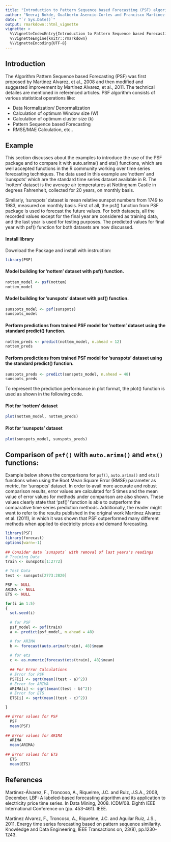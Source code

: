 ```yaml
---
title: "Introduction to Pattern Sequence based Forecasting (PSF) algorithm"
author: "Neeraj Bokde, Gualberto Asencio-Cortes and Francisco Martinez-Alvarez"
date: "`r Sys.Date()`"
output: rmarkdown::html_vignette
vignette: >
  %\VignetteIndexEntry{Introduction to Pattern Sequence based Forecasting (PSF) algorithm}
  %\VignetteEngine{knitr::rmarkdown}
  %\VignetteEncoding{UTF-8}
---
```

## Introduction

The Algorithm Pattern Sequence based Forecasting (PSF) was first proposed by Martinez Alvarez, et al., 2008 and then modified and suggested improvement by Martinez Alvarez, et al., 2011. The technical detailes are mentioned in referenced articles. PSF algorithm consists of various statistical operations like:

- Data Normalization/ Denormalization
- Calculation of optimum Window size (W)
- Calculation of optimum cluster size (k)
- Pattern Sequence based Forecasting
- RMSE/MAE Calculation, etc..


## Example

This section discusses about the examples to introduce the use of the PSF package and to compare it
with auto.arima() and ets() functions, which are well accepted functions in the R community working
over time series forecasting techniques. The data used in this example are ’nottem’ and ’sunspots’
which are the standard time series dataset available in R. The ’nottem’ dataset is the average air
temperatures at Nottingham Castle in degrees Fahrenheit, collected for 20 years, on monthly basis.

Similarly, ’sunspots’ dataset is mean relative sunspot numbers from 1749 to 1983, measured on monthly
basis. First of all, the psf() function from PSF package is used to forecast the future values. For both
datasets, all the recorded values except for the final year are considered as training data, and the
last year is used for testing purposes. The predicted values for final year with psf() function for both
datasets are now discussed.

#### Install library

Download the Package and install with instruction:

```r
library(PSF)
```

#### Model building for ’nottem’ dataset with psf() function.

```r
nottem_model <- psf(nottem)
nottem_model
```

#### Model building for ’sunspots’ dataset with psf() function.

```r
sunspots_model <- psf(sunspots)
sunspots_model
```

#### Perform predictions from trained PSF model for ’nottem’ dataset using the standard predict() function.

```r
nottem_preds <- predict(nottem_model, n.ahead = 12)
nottem_preds
```

#### Perform predictions from trained PSF model for ’sunspots’ dataset using the standard predict() function.

```r
sunspots_preds <- predict(sunspots_model, n.ahead = 48)
sunspots_preds
```


To represent the prediction performance in plot format, the plot() function is used as shown in
the following code.

#### Plot for 'nottem' dataset

```r
plot(nottem_model, nottem_preds)
```

#### Plot for 'sunspots' dataset

```r
plot(sunspots_model, sunspots_preds)
```


## Comparison of `psf()` with `auto.arima()` and `ets()` functions:

Example below shows the comparisons for `psf()`, `auto.arima()` and `ets()` functions when using the Root
Mean Square Error (RMSE) parameter as metric, for ’sunspots’ dataset. In order to
avail more accurate and robust comparison results, error values are calculated for 5 times and the mean value of error values for methods under comparison are also shown. These values clearly state that 'psf()' function is able to outperform the comparative time series prediction
methods. Additionally, the reader might want to refer to the results published in the original
work Martinez Alvarez et al. (2011), in which it was shown that PSF outperformed many different
methods when applied to electricity prices and demand forecasting.


```r
library(PSF)
library(forecast)
options(warn=-1)
  
## Consider data `sunspots` with removal of last years's readings
# Training Data
train <- sunspots[1:2772]

# Test Data
test <- sunspots[2773:2820]

PSF <- NULL
ARIMA <- NULL
ETS <- NULL

for(i in 1:5)
{
  set.seed(i)
  
  # for PSF
  psf_model <- psf(train)
  a <- predict(psf_model, n.ahead = 48)

  # for ARIMA
  b <- forecast(auto.arima(train), 48)$mean
  
  # for ets
  c <- as.numeric(forecast(ets(train), 48)$mean)
  
  ## For Error Calculations
  # Error for PSF
  PSF[i] <- sqrt(mean((test - a)^2))
  # Error for ARIMA
  ARIMA[i] <- sqrt(mean((test - b)^2))
  # Error for ETS
  ETS[i] <- sqrt(mean((test - c)^2))

}

## Error values for PSF
  PSF
  mean(PSF)
  
## Error values for ARIMA
  ARIMA
  mean(ARIMA)
  
## Error values for ETS
  ETS
  mean(ETS)
```

## References


Martínez-Álvarez, F., Troncoso, A., Riquelme, J.C. and Ruiz, J.S.A., 2008, December. LBF: A labeled-based forecasting algorithm and its application to electricity price time series. In Data Mining, 2008. ICDM’08. Eighth IEEE International Conference on (pp. 453-461). IEEE.

Martinez Alvarez, F., Troncoso, A., Riquelme, J.C. and Aguilar Ruiz, J.S., 2011. Energy time series forecasting based on pattern sequence similarity. Knowledge and Data Engineering, IEEE Transactions on, 23(8), pp.1230-1243.
